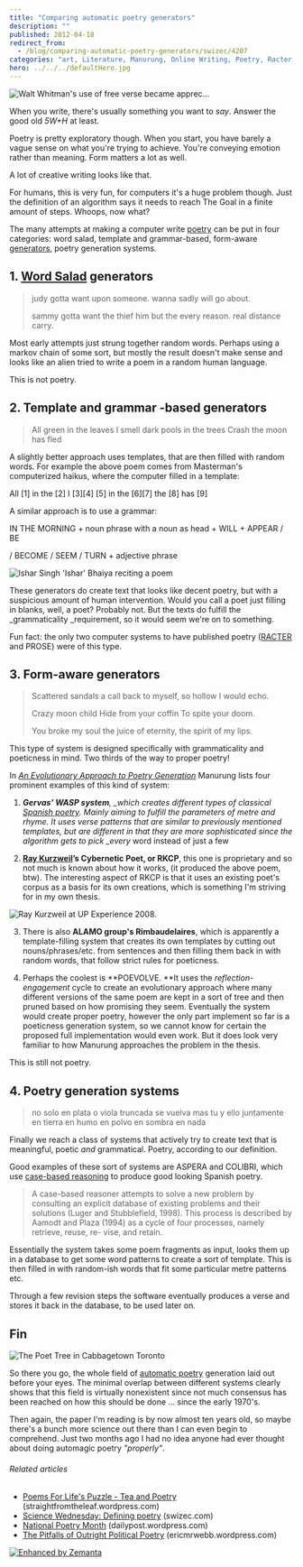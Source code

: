 ```yaml
---
title: "Comparing automatic poetry generators"
description: ""
published: 2012-04-18
redirect_from:
  - /blog/comparing-automatic-poetry-generators/swizec/4207
categories: "art, Literature, Manurung, Online Writing, Poetry, Racter, Ray Kurzweil, Surrealist techniques, Uncategorized"
hero: ../../../defaultHero.jpg
---
```


![Walt Whitman's use of free verse became apprec...](https://upload.wikimedia.org/wikipedia/commons/thumb/a/a1/Walt_Whitman_edit_2.jpg/300px-Walt_Whitman_edit_2.jpg "Walt Whitman's use of free verse became apprec...")

When you write, there's usually something you want to _say_. Answer the good old _5W+H_ at least.

Poetry is pretty exploratory though. When you start, you have barely a vague sense on what you're trying to achieve. You're conveying emotion rather than meaning. Form matters a lot as well.

A lot of creative writing looks like that.

For humans, this is very fun, for computers it's a huge problem though. Just the definition of an algorithm says it needs to reach The Goal in a finite amount of steps. Whoops, now what?

The many attempts at making a computer write [poetry](http://en.wikipedia.org/wiki/Poetry "Poetry") can be put in four categories: word salad, template and grammar-based, form-aware [generators](http://en.wikipedia.org/wiki/Electric_generator "Electric generator"), poetry generation systems.

## 1. [Word Salad](http://en.wikipedia.org/wiki/Word_salad "Word salad") generators

> judy gotta want upon someone. wanna sadly will go about.
>
> sammy gotta want the thief him but the every reason. real distance carry.

Most early attempts just strung together random words. Perhaps using a markov chain of some sort, but mostly the result doesn't make sense and looks like an alien tried to write a poem in a random human language.

This is not poetry.

## 2. Template and grammar -based generators

> All green in the leaves I smell dark pools in the trees Crash the moon has fled

A slightly better approach uses templates, that are then filled with random words. For example the above poem comes from Masterman's computerized haikus, where the computer filled in a template:

All [1] in the [2]
I [3][4] [5] in the [6][7] the [8] has [9]

A similar approach is to use a grammar:

IN THE MORNING + noun phrase with a noun as head + WILL + APPEAR / BE

/ BECOME / SEEM / TURN + adjective phrase

![Ishar Singh 'Ishar' Bhaiya reciting a poem](https://upload.wikimedia.org/wikipedia/commons/thumb/9/9f/Isharsinghbhaiyastanding.jpg/300px-Isharsinghbhaiyastanding.jpg "Ishar Singh 'Ishar' Bhaiya reciting a poem")

These generators do create text that looks like decent poetry, but with a suspicious amount of human intervention. Would you call a poet just filling in blanks, well, a poet? Probably not. But the texts do fulfill the \_grammaticality \_requirement, so it would seem we're on to something.

Fun fact: the only two computer systems to have published poetry ([RACTER](http://en.wikipedia.org/wiki/Racter "Racter") and PROSE) were of this type.

## 3. Form-aware generators

> Scattered sandals a call back to myself, so hollow I would echo.
>
> Crazy moon child Hide from your coffin To spite your doom.
>
> You broke my soul the juice of eternity, the spirit of my lips.

This type of system is designed specifically with grammaticality and poeticness in mind. Two thirds of the way to proper poetry!

In _[An Evolutionary Approach to Poetry Generation](http://citeseerx.ist.psu.edu/viewdoc/summary?doi=10.1.1.9.5371)_ Manurung lists four prominent examples of this kind of system:

1.  _**Gervas’ WASP system**, \_which creates different types of classical [Spanish poetry](http://en.wikipedia.org/wiki/Spanish_poetry "Spanish poetry"). Mainly aiming to fulfill the parameters of metre and rhyme. It uses verse patterns that are similar to previously mentioned templates, but are different in that they are more sophisticated since the algorithm gets to pick \_every_ word instead of just a few

2.  **[Ray Kurzweil](http://en.wikipedia.org/wiki/Ray_Kurzweil "Ray Kurzweil")’s Cybernetic Poet, or RKCP**, this one is proprietary and so not much is known about how it works, (it produced the above poem, btw). The interesting aspect of RKCP is that it uses an existing poet's corpus as a basis for its own creations, which is something I'm striving for in my own thesis.

![Ray Kurzweil at UP Experience 2008.](https://upload.wikimedia.org/wikipedia/commons/thumb/4/4b/Ray_Kurzweil.jpg/300px-Ray_Kurzweil.jpg "Ray Kurzweil at UP Experience 2008.")

3.  There is also **ALAMO group's Rimbaudelaires**, which is apparently a template-filling system that creates its own templates by cutting out nouns/phrases/etc. from sentences and then filling them back in with random words, that follow strict rules for poeticness.

4.  Perhaps the coolest is **POEVOLVE. **It uses the _reflection-engagement_ cycle to create an evolutionary approach where many different versions of the same poem are kept in a sort of tree and then pruned based on how promising they seem. Eventually the system would create proper poetry, however the only part implement so far is a poeticness generation system, so we cannot know for certain the proposed full implementation would even work. But it does look very familiar to how Manurung approaches the problem in the thesis.

This is still not poetry.

## 4. Poetry generation systems

> no solo en plata o viola truncada se vuelva mas tu y ello juntamente en tierra en humo en polvo en sombra en nada

Finally we reach a class of systems that actively try to create text that is meaningful, poetic _and_ grammatical. Poetry, according to our definition.

Good examples of these sort of systems are ASPERA and COLIBRI, which use [case-based reasoning](http://en.wikipedia.org/wiki/Case-based_reasoning "Case-based reasoning") to produce good looking Spanish poetry.

> A case-based reasoner attempts to solve a new problem by consulting an explicit database of existing problems and their solutions (Luger and Stubblefield, 1998). This process is described by Aamodt and Plaza (1994) as a cycle of four processes, namely retrieve, reuse, re- vise, and retain.

Essentially the system takes some poem fragments as input, looks them up in a database to get some word patterns to create a sort of template. This is then filled in with random-ish words that fit some particular metre patterns etc.

Through a few revision steps the software eventually produces a verse and stores it back in the database, to be used later on.

## Fin

![The Poet Tree in Cabbagetown Toronto](./img/The-Poet-Tree-in-Cabbagetown-Torontohhe106.jpeg "The Poet Tree in Cabbagetown Toronto")

So there you go, the whole field of [automatic poetry](http://en.wikipedia.org/wiki/Surrealist_techniques "Surrealist techniques") generation laid out before your eyes. The minimal overlap between different systems clearly shows that this field is virtually nonexistent since not much consensus has been reached on how this should be done ... since the early 1970's.

Then again, the paper I'm reading is by now almost ten years old, so maybe there's a bunch more science out there than I can even begin to comprehend. Just two months ago I had no idea anyone had ever thought about doing automagic poetry _"properly"_.

###### Related articles

- [Poems For Life's Puzzle - Tea and Poetry](http://straightfromtheleaf.wordpress.com/2012/04/17/poems-for-lifes-puzzle-tea-and-poetry/) (straightfromtheleaf.wordpress.com)
- [Science Wednesday: Defining poetry](http://swizec.com/blog/science-wednesday-defining-poetry/swizec/4079) (swizec.com)
- [National Poetry Month](http://dailypost.wordpress.com/2012/04/17/national-poetry-month/) (dailypost.wordpress.com)
- [The Pitfalls of Outright Political Poetry](http://ericmrwebb.wordpress.com/2012/04/17/the-pitfalls-of-outright-political-poetry/) (ericmrwebb.wordpress.com)

[![Enhanced by Zemanta](https://img.zemanta.com/zemified_e.png?x-id=f9aadda6-c008-4f3f-9034-525689014f9a)](http://www.zemanta.com/ "Enhanced by Zemanta")
